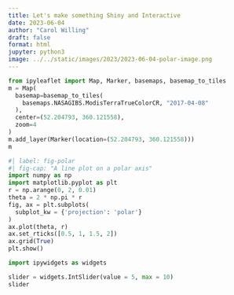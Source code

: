 ```yaml
---
title: Let's make something Shiny and Interactive
date: 2023-06-04
author: "Carol Willing"
draft: false
format: html
jupyter: python3
image: ../../static/images/2023/2023-06-04-polar-image.png
---
```


```python
from ipyleaflet import Map, Marker, basemaps, basemap_to_tiles
m = Map(
  basemap=basemap_to_tiles(
    basemaps.NASAGIBS.ModisTerraTrueColorCR, "2017-04-08"
  ),
  center=(52.204793, 360.121558),
  zoom=4
)
m.add_layer(Marker(location=(52.204793, 360.121558)))
m
```

```python
#| label: fig-polar
#| fig-cap: "A line plot on a polar axis"
import numpy as np
import matplotlib.pyplot as plt
r = np.arange(0, 2, 0.01)
theta = 2 * np.pi * r
fig, ax = plt.subplots(
  subplot_kw = {'projection': 'polar'} 
)
ax.plot(theta, r)
ax.set_rticks([0.5, 1, 1.5, 2])
ax.grid(True)
plt.show()
```

```python
import ipywidgets as widgets

slider = widgets.IntSlider(value = 5, max = 10)
slider
```
